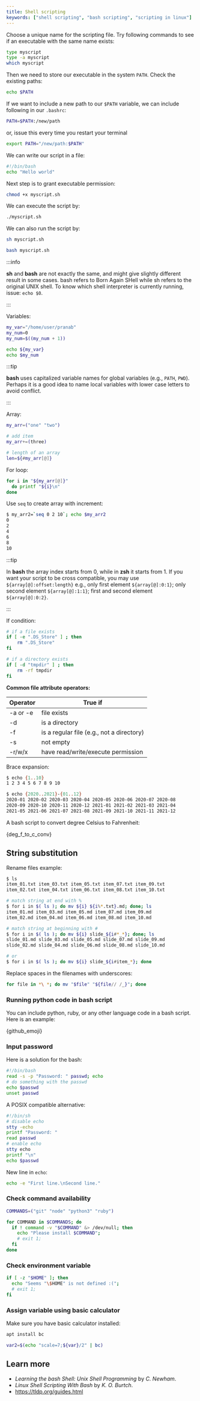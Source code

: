 ```yaml
---
title: Shell scripting
keywords: ["shell scripting", "bash scripting", "scripting in linux"]
---
```


Choose a unique name for the scripting file. Try following commands to see if an
executable with the same name exists:
```bash
type myscript
type -a myscript
which myscript
```

Then we need to store our executable in the system `PATH`. Check the existing
paths:
```bash
echo $PATH
```

If we want to include a new path to our `$PATH` variable, we can include
following in our `.bashrc`:
```bash
PATH=$PATH:/new/path
```

or, issue this every time you restart your terminal
```bash
export PATH="/new/path:$PATH"
```

We can write our script in a file:
```bash title="myscript.sh"
#!/bin/bash
echo "Hello world"
```

Next step is to grant executable permission:
```bash
chmod +x myscript.sh
```

We can execute the script by:
```bash
./myscript.sh
```

We can also run the script by:
```bash
sh myscript.sh

bash myscript.sh
```

:::info

**sh** and **bash** are not exactly the same, and might give slightly different
result in some cases. bash refers to Born Again SHell while sh refers to the
original UNIX shell. To know which shell interpreter is currently running,
issue: `echo $0`.

:::

Variables:
```bash
my_var="/home/user/pranab"
my_num=0
my_num=$((my_num + 1))

echo ${my_var}
echo $my_num
```

:::tip

**bash** uses capitalized variable names for global variables (e.g., `PATH`,
`PWD`). Perhaps it is a good idea to name local variables with lower case
letters to avoid conflict.

:::

Array:
```bash
my_arr=("one" "two")

# add item
my_arr+=(three)

# length of an array
len=${#my_arr[@]}
```

For loop:
```bash
for i in "${my_arr[@]}"
  do printf "${i}\n"
done
```

Use `seq` to create array with increment:
```bash
$ my_arr2=`seq 0 2 10`; echo $my_arr2
0
2
4
6
8
10
```

:::tip

In **bash** the array index starts from 0, while in **zsh** it starts from 1. If
you want your script to be cross compatible, you may use
`${array[@]:offset:length}` e.g., only first element `${array[@]:0:1}`; only
second element `${array[@]:1:1}`; first and second element `${array[@]:0:2}`.

:::

If condition:
```bash
# if a file exists
if [ -e ".DS_Store" ] ; then
    rm ".DS_Store"
fi

# if a directory exists
if [ -d "tmpdir" ] ; then
    rm -rf tmpdir
fi
```

**Common file attribute operators:**

Operator | True if
-------- | -------
-a or -e | file exists
-d       | is a directory
-f       | is a regular file (e.g., not a directory)
-s       | not empty
-r/w/x   | have read/write/execute permission

Brace expansion:
```bash
$ echo {1..10}
1 2 3 4 5 6 7 8 9 10
```

```bash
$ echo {2020..2021}-{01..12}
2020-01 2020-02 2020-03 2020-04 2020-05 2020-06 2020-07 2020-08
2020-09 2020-10 2020-11 2020-12 2021-01 2021-02 2021-03 2021-04
2021-05 2021-06 2021-07 2021-08 2021-09 2021-10 2021-11 2021-12
```

A bash script to convert degree Celsius to Fahrenheit:


<CodeBlock language="bash" title="src/deg_f_to_c_conv.sh" showLineNumbers>{deg_f_to_c_conv}</CodeBlock>

## String substitution
Rename files example:
```bash
$ ls
item_01.txt item_03.txt item_05.txt item_07.txt item_09.txt
item_02.txt item_04.txt item_06.txt item_08.txt item_10.txt

# match string at end with %
$ for i in $( ls ); do mv ${i} ${i%*.txt}.md; done; ls
item_01.md item_03.md item_05.md item_07.md item_09.md
item_02.md item_04.md item_06.md item_08.md item_10.md

# match string at beginning with #
$ for i in $( ls ); do mv ${i} slide_${i#*_*}; done; ls
slide_01.md slide_03.md slide_05.md slide_07.md slide_09.md
slide_02.md slide_04.md slide_06.md slide_08.md slide_10.md

# or
$ for i in $( ls ); do mv ${i} slide_${i#item_*}; done
```

Replace spaces in the filenames with underscores:
```bash
for file in *\ *; do mv "$file" "${file// /_}"; done
```

### Running python code in bash script
You can include python, ruby, or any other language code in a bash script. Here
is an example:


<CodeBlock language="bash" title="src/github_emoji.sh" showLineNumbers>{github_emoji}</CodeBlock>

### Input password
Here is a solution for the bash:
```bash
#!/bin/bash
read -s -p "Password: " passwd; echo
# do something with the passwd
echo $passwd
unset passwd
```

A POSIX compatible alternative:
```bash
#!/bin/sh
# disable echo
stty -echo
printf "Password: "
read passwd
# enable echo
stty echo
printf "\n"
echo $passwd
```

New line in `echo`:
```bash
echo -e "First line.\nSecond line."
```

### Check command availability
```bash
COMMANDS=("git" "node" "python3" "ruby")

for COMMAND in $COMMANDS; do
  if ! command -v "$COMMAND" &> /dev/null; then
    echo "Please install $COMMAND";
    # exit 1;
  fi
done
```

### Check environment variable
```bash
if [ -z "$HOME" ]; then
  echo "Seems "\$HOME" is not defined :(";
  # exit 1;
fi
```

### Assign variable using basic calculator
Make sure you have basic calculator installed:
```bash
apt install bc
```

```bash
var2=$(echo "scale=7;${var}/2" | bc)
```

## Learn more
- *Learning the bash Shell: Unix Shell Programming* by *C. Newham*.
- *Linux Shell Scripting With Bash* by *K. O. Burtch*.
- https://tldp.org/guides.html
